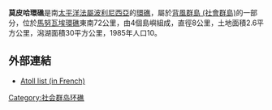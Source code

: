 '''莫皮哈環礁'''是南[[太平洋|太平洋]][[法屬波利尼西亞|法屬波利尼西亞]]的[[環礁|環礁]]，屬於[[背風群島_(社會群島)|背風群島 (社會群島)]]的一部分，位於[[馬努瓦埃環礁|馬努瓦埃環礁]]東南72公里，由4個島嶼組成，直徑8公里，土地面積2.6平方公里，潟湖面積30平方公里，1985年人口10。

==外部連結==
*[http://www.pacific-image.pf/pages/boutic/dboutic_cdrom_sp132.html Atoll list (in French)] {{Wayback|url=http://www.pacific-image.pf/pages/boutic/dboutic_cdrom_sp132.html |date=20070228115907 }}
{{社會群島}}
{{coord|16|48|S|153|57|W|display=title}}

[[Category:社会群岛环礁|Category:社会群岛环礁]]

{{geo-stub}}